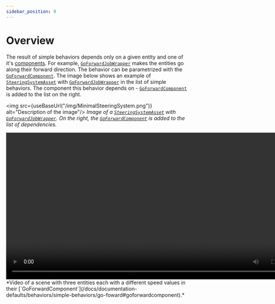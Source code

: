 ```yaml
---
sidebar_position: 0
---
```



# Overview

The result of simple behaviors depends only on a given entity and one of it's [components](/docs/documentation-core/components/ISimpleBaseBehavior). For example, [`GoForwardJobWrapper`](/docs/documentation-defaults/behaviors/simple-behaviors/go-foward) makes the entities go along their forward direction. The behavior can be parametrized with the [`GoForwardComponent`](/docs/documentation-defaults/behaviors/simple-behaviors/go-foward#goforwardcomponent). The image below shows an example of [`SteeringSystemAsset`](/docs/documentation-core/base-system/SteeringSystemAsset) with [`GoForwardJobWrapper`](/docs/documentation-defaults/behaviors/simple-behaviors/go-foward) in the list of simple behaviors. The component this behavior depends on - [`GoForwardComponent`](/docs/documentation-defaults/behaviors/simple-behaviors/go-foward#goforwardcomponent) is added to the list on the right.

<img src={useBaseUrl("/img/MinimalSteeringSystem.png")} alt="Description of the image"/>
*Image of a [`SteeringSystemAsset`](/docs/documentation-core/base-system/SteeringSystemAsset) with [`GoForwardJobWrapper`](/docs/documentation-defaults/behaviors/simple-behaviors/go-foward). On the right, the [`GoForwardComponent`](/docs/documentation-defaults/behaviors/simple-behaviors/go-foward#goforwardcomponent) is added to the list of dependencies.*

<video controls width="800">
  <source src="/videos/GoForwardVideo.mp4" type="video/mp4" />
  Your browser does not support the video tag.
</video>
*Video of a scene with three entities each with a different speed values in their [`GoForwardComponent`](/docs/documentation-defaults/behaviors/simple-behaviors/go-foward#goforwardcomponent).*